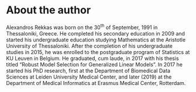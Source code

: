 \pagestyle{fancy}
# About the author {.unnumbered .unlisted}

Alexandros Rekkas was born on the $\text{30}^\text{th}$ of September, 1991 in
Thessaloniki, Greece. He completed his secondary education in 2009 and started
his undergraduate education studying Mathematics at the Aristotle University of
Thessaloniki. After the completion of his undergraduate studies in 2015, he was
enrolled to the postgraduate program of Statistics at KU Leuven in Belgium. He
graduated, cum laude, in 2017 with his thesis titled "Robust Model Selection for
Generalized Linear Models". In 2017 he started his PhD research, first at the
Department of Biomedical Data Sciences at Leiden University Medical Center, and
later (2019) at the Department of Medical Informatics at Erasmus Medical Center,
Rotterdam.

\clearpage\null\pagestyle{empty}
